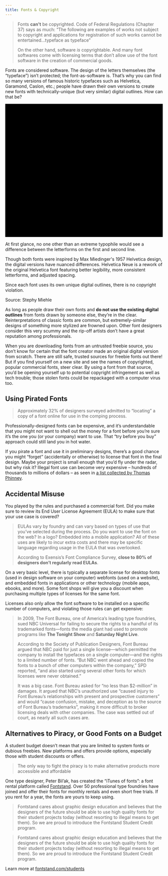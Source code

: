```yaml
---
title: Fonts & Copyright
---
```


<Blockquote
  author="Eriq Gardner"
  link="https://www.hollywoodreporter.com/thr-esq/nbc-universal-accused-million-dollar-209599"
  title="NBC Universal Accused of Million-Dollar ‘Harry Potter’ Font Theft"
>
  <p>
    Fonts <strong>can't</strong> be copyrighted. <Link to="http://www.bitlaw.com/source/37cfr/202_1.html">Code of Federal Regulations (Chapter 37)</Link> says as much: “The following are examples of works not subject to copyright and applications for registration of such works cannot be entertained…typeface as typeface”
  </p>
  <p>
    On the other hand, software <em>is</em> copyrightable. And many font softwares come with licensing terms that don’t allow use of the font software in the creation of commercial goods.
  </p>
</Blockquote>

Fonts are considered software. The design of the letters themselves (the “typeface”) isn’t protected; the font-as-software is. That’s why you can find so many versions of famous historic typefaces such as Helvetica, Garamond, Caslon, etc.; people have drawn their own versions to create new fonts with technically-unique (but very similar) digital outlines. How can that be?

<FullWidthContainer>
  <div className="px-4 my-12 mx-auto max-w-screen-xl grid gap-12 md:grid-cols-2 items-center">
    <svg xmlns="http://www.w3.org/2000/svg" viewBox="0 0 702 592" className="fill-current w-full rounded overflow-hidden">
      <title>Helvetica Diagram</title>
      <path className="text-grey-50 dark:text-grey-800" d="M0 0h702v592H0z"/>
      <path className="text-blue-500" d="M52.7 108.74V47.83h12.64v23.22H89V47.83h12.64v60.91H89V81.55H65.34v27.19zm89.6-44.13a18.33 18.33 0 017.78 6.66 22.11 22.11 0 013.59 9.32 56.92 56.92 0 01.39 8.94h-32.81q.28 6.77 4.71 9.5a12 12 0 006.5 1.7 9.14 9.14 0 009-5.17h12q-.47 4-4.36 8.14-6.06 6.57-17 6.57a24.57 24.57 0 01-15.86-5.54q-6.88-5.55-6.88-18 0-11.72 6.21-18t16.1-6.25a25.62 25.62 0 0110.63 2.13zm-17.62 10.18a12.17 12.17 0 00-3.14 7h20.29a9.8 9.8 0 00-3.14-7.12 10.29 10.29 0 00-7-2.43 9.32 9.32 0 00-7.01 2.55zM172 108.74h-11.74V47.83H172zm39.24-45h12.64l-16.26 45h-12.38l-16.15-45h13.22l9.38 33.22zm48.67.91a18.33 18.33 0 017.78 6.66 22.11 22.11 0 013.59 9.32 56.92 56.92 0 01.39 8.94H238.9q.28 6.77 4.71 9.5a12 12 0 006.5 1.7 9.14 9.14 0 009-5.17h12q-.46 4-4.36 8.14-6.06 6.57-17 6.57a24.57 24.57 0 01-15.86-5.54Q227 99.18 227 86.7q0-11.72 6.21-18t16.11-6.25A25.58 25.58 0 01260 64.61zm-17.58 10.14a12.24 12.24 0 00-3.14 7h20.29a9.84 9.84 0 00-3.13-7.12 10.33 10.33 0 00-7-2.43 9.32 9.32 0 00-7.02 2.55zM273 72.5v-8.39h6.28V51.55H291v12.56h7.32v8.39H291v23.8c0 1.85.23 3 .7 3.45s1.9.69 4.3.69h1.14l1.18-.07v8.81l-5.58.2q-8.35.28-11.41-2.89-2-2-2-6.24V72.5zm45-14.17h-12V47.46h12zm-12 5.37h12v45h-12zm50.3 16.16a10.59 10.59 0 00-1.7-4.55q-2-2.73-6.17-2.73-6 0-8.17 5.91a24.65 24.65 0 00-1.16 8.33 22.57 22.57 0 001.16 8q2.12 5.63 8 5.62 4.14 0 5.88-2.23a11.05 11.05 0 002.11-5.78h12a19.67 19.67 0 01-3.89 10.16q-5.55 7.74-16.42 7.73t-16-6.45q-5.13-6.43-5.13-16.71 0-11.6 5.67-18t15.63-6.45q8.49 0 13.88 3.81t6.39 13.43zm38 1.48a18.72 18.72 0 004.71-1 3.53 3.53 0 002.5-3.34 4 4 0 00-1.94-3.82 12.37 12.37 0 00-5.72-1q-4.23 0-6 2.06a8.53 8.53 0 00-1.68 4.14h-11.35a17.24 17.24 0 013.32-9.72q4.69-5.94 16.1-5.95a28.66 28.66 0 0113.2 2.94c3.85 2 5.77 5.65 5.77 11.07V97.3c0 1.43 0 3.16.08 5.2a6.56 6.56 0 00.7 3.14 4.31 4.31 0 001.74 1.37v1.73h-12.81a12.44 12.44 0 01-.74-2.56q-.21-1.2-.33-2.73a24.18 24.18 0 01-5.66 4.51 17.07 17.07 0 01-8.64 2.19 15 15 0 01-10.17-3.49q-4-3.5-4-9.9 0-8.31 6.45-12 3.54-2 10.41-2.89zm7.2 5.5a12.77 12.77 0 01-2.31 1.16 19.55 19.55 0 01-3.16.8l-2.68.5a17.74 17.74 0 00-5.42 1.61 5.38 5.38 0 00-2.78 5 5.23 5.23 0 001.7 4.36 6.42 6.42 0 004.13 1.34 12.25 12.25 0 007.11-2.23q3.26-2.23 3.38-8.14zM114.61 274.06h-1.46v42.21h1.46v-42.21m-39.8-56.43H54.33v.79h20.48v-.79m58.82 0h-20.48v37.61H75v.76h39.61v-37.58h19v-.79m67.94 77.29H198a16.09 16.09 0 01-3.93 5q-4.07 3.35-10.59 3.35h-.83a28 28 0 003.76.24 17.36 17.36 0 0010.14-2.94 12.94 12.94 0 005-5.66m-11.64-36.24a15.5 15.5 0 013.66 2.37q4.56 3.93 5.08 11.52h-29.6l-.06.67h31.66q-1.36-7.41-4.86-11.24a11.35 11.35 0 00-5.88-3.32m-7.65-17.29q-16 0-26.09 10.11t-10.05 29.07q0 20.22 11.13 29.2a39.74 39.74 0 0025.7 9 44.18 44.18 0 0014.38-2.19 43.12 43.12 0 01-11.62 1.49 40.46 40.46 0 01-15.07-2.67 31.35 31.35 0 01-11.38-7.61 34.28 34.28 0 01-7.17-11.78 43.19 43.19 0 01-2.54-15.08 41.24 41.24 0 012.61-14.8A34.25 34.25 0 01171 246.37a36.83 36.83 0 0114.73-2.87 33.74 33.74 0 0115.77 3.5 31.52 31.52 0 0111 9.39l.26.36c-.24-.39-.5-.77-.76-1.14a29.52 29.52 0 00-12.6-10.79 41.52 41.52 0 00-17.15-3.42m65.31-23.76h-19.04v98.64h3.67v-97.86h15.4v-.79m32.83 25.7H259l12.59 35.11-11.3-33h20.42l3.48 11.25-3.77-13.34m51.19 0h-20.48l-5.28 18.32 5-16.23h19.33l-10.07 29.73 11.49-31.82m76.4 51.57h-4q-4.11 12.3-12.42 17.65-8.49 5.49-20.55 5.48a44.3 44.3 0 01-9.35-.94 41.87 41.87 0 0011.81 1.64q17.64 0 27.44-10.64 6.3-6.69 7.07-13.19m-52.11-9.35h-1.59q.42 9.46 4.8 13.71t12.61 4.24a21.37 21.37 0 003.35-.25h-1.05a19.36 19.36 0 01-10.51-2.75q-7-4.32-7.61-15m8.38-26.48a11.11 11.11 0 00-1.54.65 14.77 14.77 0 00-4.93 3.9 14.36 14.36 0 00-2.6 4.94 21.78 21.78 0 00-.9 4.66H386c0-.23-.08-.45-.13-.67h-29.53q1-7.12 5.08-11.29a12.16 12.16 0 012.85-2.19m8.53-17.7q-16 0-26.09 10.11a30.62 30.62 0 00-4.74 6.19 33.63 33.63 0 012.88-3.44 35 35 0 0111.44-7.88A36.84 36.84 0 01371 243.5a33.69 33.69 0 0115.79 3.5 31.52 31.52 0 0111 9.39 38.6 38.6 0 016.23 13.43 49.64 49.64 0 011.4 15.34H409a94 94 0 00-.63-14.47 36 36 0 00-5.81-15.08 29.6 29.6 0 00-12.56-10.8 41.52 41.52 0 00-17.15-3.42m49.34 17.05h-.82v44.05q0 6.83 3.21 10.1 4.55 4.73 16.28 4.72h2.19l9-.33v-.22l-1.65.1q-3 .14-5.9.14a56.87 56.87 0 01-8.56-.62 20.15 20.15 0 01-7.13-2.4 12.7 12.7 0 01-4.86-5.07 18.07 18.07 0 01-1.79-8.64v-41.83M452 244h-10.39v1.42H452V244m-11.84-20.35h-18.84V244h-10.18v1.42h11v-21.25h18.05v-.52m43.7-6.62h-19.34v17.6h19.34v-.18h-18.17v-16h18.17V217m0 26.3h-19.34v72.94h1.17v-70.82h18.17v-2.09m65.47 46.44h-3.51a17.92 17.92 0 01-3.42 9.37q-2.8 3.62-9.52 3.61a13.3 13.3 0 01-8.11-2.39 13.21 13.21 0 009.18 3.16q7 0 10.76-3.9a18.19 18.19 0 004.62-9.85m-30.75-16.55a40.22 40.22 0 00-.81 8 38.43 38.43 0 00.83 7.81 24.87 24.87 0 001.19 4.09 38 38 0 01-1.67-12.32 55.53 55.53 0 01.46-7.55m19.8-14.69a10.11 10.11 0 014.83 3.6 17 17 0 012.75 7.36h2.64q-1.83-9.28-10.22-11m-5.7-16.94q-16.15 0-25.33 10.44t-9.17 29.21q0 16.62 8.3 27.07t25.93 10.44a37.77 37.77 0 0012.89-2.07 43.55 43.55 0 01-11.22 1.37 38.77 38.77 0 01-14.59-2.67 32.28 32.28 0 01-11.31-7.47 33.88 33.88 0 01-7.21-11.43 39.62 39.62 0 01-2.61-14.6 47.2 47.2 0 012.4-15.28 34.35 34.35 0 017.06-12.2 32.39 32.39 0 0111.37-8 38.83 38.83 0 0115.35-2.87 44.24 44.24 0 0112.13 1.64 32.56 32.56 0 0110.42 5 27.47 27.47 0 013 2.56 20.27 20.27 0 00-4.9-5q-8.74-6.15-22.47-6.15m91.45 67.83a26.68 26.68 0 01-3.79 3.23 21.64 21.64 0 001.1 3.62h4.06a27.25 27.25 0 01-.9-3.36 30.53 30.53 0 01-.47-3.49m-.83-27.82a8.71 8.71 0 01-3.08 1.71l-1.12.35v4.24q-.2 9.57-5.47 13.18a20 20 0 01-11 3.61l.35.07a24.83 24.83 0 004.52.41q5.76 0 8.91-1.92a12.9 12.9 0 004.66-4.59 14.82 14.82 0 001.85-5.41 36.8 36.8 0 00.34-4.39v-7.24m-12.61-25.08a21.18 21.18 0 00-4.22.39h.29c4.07 0 7.15.57 9.26 1.71s3.15 3.2 3.15 6.19q0 3.68-4.11 5.42a29.94 29.94 0 01-7.62 1.67l-6.54.81q-11.11 1.4-16.85 4.68-10.46 6-10.45 19.47 0 10.38 6.49 16t16.46 5.66a31.2 31.2 0 005.88-.55c-.72 0-1.43.05-2.15.05a34.91 34.91 0 01-9.46-1.23 21.54 21.54 0 01-7.67-3.84 17.71 17.71 0 01-5.18-6.55 22.13 22.13 0 01-1.85-9.45 20.62 20.62 0 012.12-9.94 17.89 17.89 0 015.48-6.24 24.73 24.73 0 017.68-3.49 82.13 82.13 0 018.7-1.85c2.92-.46 5.8-.82 8.63-1.1a51 51 0 007.54-1.23 13.14 13.14 0 005.21-2.4 5.26 5.26 0 001.78-4.59 10.38 10.38 0 00-1-5 7.48 7.48 0 00-2.75-2.88 10.67 10.67 0 00-4-1.37 32.38 32.38 0 00-4.87-.34m-3.3-14.93q-18.48 0-26.07 9.63-4.74 6.17-5.3 15.78h2.43a22.38 22.38 0 013.41-11.12 23.25 23.25 0 017.67-7.26 33.47 33.47 0 0110.49-3.96 60 60 0 0111.71-1.16 79.73 79.73 0 0110.83.75c.9.12 1.79.28 2.65.46a48.33 48.33 0 00-17.74-3.12M166 520.51a81.82 81.82 0 01-24.55 16.91 73.41 73.41 0 01-29.45 5.63 77.2 77.2 0 01-24.28-3.75 56.54 56.54 0 01-16.67-8.63q16.13 13.74 42.57 13.74 19.72 0 34.82-7.77 8.47-4.35 18.28-13.43l13.43 16.35h1.34l-15.56-19m1.48-51.19l.39.48-.4-.48m-58.32-12.45c-2 1-4 2.08-5.95 3.28a40.71 40.71 0 00-8.58 7 34.48 34.48 0 00-6 8.85 24.85 24.85 0 00-2.28 10.74 22.14 22.14 0 002.28 9.79 25.71 25.71 0 006 8.05 28.28 28.28 0 003.59 2.73 29.15 29.15 0 01-2.43-2.18q-7.94-8-7.93-17.58a28.18 28.18 0 014.57-15.61q4.25-6.57 16.73-15m4-1.82c-.57.24-1.15.49-1.71.75l33.27 40.51 1.17-1.28-32.73-40m99.31-15.31h-33.12a59.62 59.62 0 01-.53 7.26h29.08a99.8 99.8 0 01-5.9 24.95 83.09 83.09 0 01-12.61 22.27l1.94 2.27Q200 485 203.92 475.35a105.46 105.46 0 008.5-35.61m-85.89-68.4a17.22 17.22 0 00-12.08 4.66 15.25 15.25 0 00-4.43 7.14 13.3 13.3 0 015.17-5.39 18.1 18.1 0 019.65-2.76q8.28 0 12.36 4.72a16 16 0 014.08 10.77q0 8.26-6.79 15.36a70.14 70.14 0 01-11.58 9.24l1.47 1.84a76.9 76.9 0 0013.82-11q5.76-5.9 5.76-16.37a17.8 17.8 0 00-5.23-12.88 16.54 16.54 0 00-12.2-5.36m-35-14.76c-1.09.76-2.15 1.56-3.17 2.41q-14.31 11.86-14.32 33a47.91 47.91 0 004.59 20.47 80.22 80.22 0 0012.54 18.8l1.79-.89a124.23 124.23 0 01-13-18.78q-5.22-9.39-5.23-22a38.66 38.66 0 014.16-18A43.83 43.83 0 0190 357.79c.49-.42 1-.82 1.52-1.21m184.82 69.76H276v113.22h.39V426.34m61.18-28.27h-23.1v2.78h23.09v-2.78m-15.19-53.58q-31 0-39.18 12.84-7.72 8.66-7.72 31.57v9.17H255v2.78h21.35v-10.73q0-18.51 11.53-30.32t34.91-11.8q5.1 0 10.2.41l3.66.27v-3.39q-5-.39-7.86-.59t-6.42-.2m48.35 169.94A50.68 50.68 0 00383.27 530q17.4 14.54 44.5 14.54 22.47 0 37.47-9.24a73.42 73.42 0 01-6.73 3.06 68.75 68.75 0 01-25.4 4.71h-1.43a93.56 93.56 0 01-26.16-3.62 65.17 65.17 0 01-22.13-11.14 55.23 55.23 0 01-12.67-13.86m30.39-25.7h-.27a36 36 0 001 3.57c-.29-1.15-.54-2.34-.76-3.57m29.77-48.17q-10.2 0-16.64 3.62a38.92 38.92 0 00-12.07 11.4H370l-.18 1.45 33.47 1.57a23.39 23.39 0 0113.2-11.66 36.49 36.49 0 0111.76-1.7q14.37 0 21.17 10t6.8 24.56q0 14.81-7.25 24.57a24 24 0 01-3.72 4 32 32 0 009.33-7.59 36.22 36.22 0 006.44-11.53 41.06 41.06 0 002.28-13.55 43.09 43.09 0 00-2.11-13.72 32 32 0 00-6.44-11.27 30.38 30.38 0 00-10.19-7.51 32.93 32.93 0 00-13.68-2.68m-11.67-23.51c-.83.25-1.63.52-2.41.81a63.13 63.13 0 00-10.15 5.35l-.46 2.59.54.54a50 50 0 0112.48-9.29m68.49-33.91h-74l-.11.65h74.11v-.65m-101.42-31.03h-3.09l-7.66 60.29 10.75-60.29"/>
      <path className="text-pink-500" d="M65.46 124.87v23.19h24.46v-23.19h13.28v60.43H89.92v-26.06H65.46v26.06H52.17v-60.43zm61 49.94c1.8 1.75 4.4 2.62 7.78 2.62a10.68 10.68 0 006.27-1.82 7.51 7.51 0 003.21-3.85h10.58q-2.53 7.88-7.78 11.26a23 23 0 01-12.7 3.38 25 25 0 01-9.31-1.65 19.2 19.2 0 01-7-4.7 21.19 21.19 0 01-4.45-7.27 26.75 26.75 0 01-1.56-9.31 25.35 25.35 0 011.61-9.14 21.19 21.19 0 0111.63-12.19 22.59 22.59 0 019.1-1.78 20.78 20.78 0 019.73 2.16 19.41 19.41 0 016.82 5.8 23.91 23.91 0 013.85 8.29 30.78 30.78 0 01.84 9.73h-31.56c.17 3.9 1.15 6.72 2.96 8.47zm13.58-23c-1.44-1.58-3.62-2.37-6.56-2.37a10.43 10.43 0 00-4.78 1 9.2 9.2 0 00-3 2.41 8.87 8.87 0 00-1.6 3 13.36 13.36 0 00-.55 2.88h19.55a13.92 13.92 0 00-3.04-6.94zm34.49-26.92v60.41h-12v-60.43zm20.31 60.43l-15-43.75h12.61l9.22 29.87h.17l9.23-29.87H223l-14.77 43.73zm46-10.49c1.8 1.75 4.4 2.62 7.78 2.62a10.68 10.68 0 006.27-1.82 7.51 7.51 0 003.21-3.85h10.58q-2.47 7.86-7.68 11.22a23 23 0 01-12.7 3.38 25 25 0 01-9.31-1.65 19.29 19.29 0 01-7-4.7 21.19 21.19 0 01-4.45-7.27 26.75 26.75 0 01-1.56-9.31 25.35 25.35 0 011.61-9.14 21.19 21.19 0 0111.63-12.19 22.59 22.59 0 019.1-1.78 20.75 20.75 0 019.73 2.16 19.41 19.41 0 016.82 5.8 23.91 23.91 0 013.85 8.29 30.78 30.78 0 01.84 9.73h-31.62c.17 3.92 1.15 6.74 2.96 8.49zm13.58-23c-1.44-1.58-3.62-2.37-6.56-2.37a10.43 10.43 0 00-4.78 1 9.2 9.2 0 00-3 2.41 8.87 8.87 0 00-1.6 3 13.36 13.36 0 00-.55 2.88h19.55a13.92 13.92 0 00-3-6.96zm46.17-10.24v8h-8.8v21.66c0 2 .33 3.39 1 4.07s2 1 4.06 1c.68 0 1.33 0 1.95-.08a16.2 16.2 0 001.78-.26v9.31a29.41 29.41 0 01-3.39.34c-1.24.06-2.45.09-3.64.09a34.35 34.35 0 01-5.29-.39 12.3 12.3 0 01-4.4-1.48 7.74 7.74 0 01-3-3.13 11.2 11.2 0 01-1.1-5.33v-25.8h-7.28v-8h7.28v-13.16h12v13.12zm6.09-6.77v-9.91h12v9.91zm12 6.77v43.71h-12v-43.75zm30.38 7.87a8.44 8.44 0 00-4.82 1.31 10.5 10.5 0 00-3.18 3.38 14.68 14.68 0 00-1.73 4.58 24.62 24.62 0 00-.51 4.95 23.66 23.66 0 00.51 4.82 14.89 14.89 0 001.65 4.44 9.36 9.36 0 003.09 3.26 8.45 8.45 0 004.74 1.27 8.8 8.8 0 006.64-2.41 11.41 11.41 0 002.92-6.48h11.6q-1.2 8.73-6.78 13.29T349 186.4a23.92 23.92 0 01-9-1.65 19.79 19.79 0 01-7-4.61 21 21 0 01-4.49-7.07 24.51 24.51 0 01-1.61-9 29.37 29.37 0 011.48-9.44 21.32 21.32 0 014.36-7.53 19.82 19.82 0 017-5 23.75 23.75 0 019.48-1.78 27.36 27.36 0 017.49 1 20 20 0 016.43 3.09 16 16 0 016.65 12.59H358q-1.15-7.58-8.86-7.58zm27.25 5.54a14 14 0 012.11-7 14.43 14.43 0 014.74-4.49 20.9 20.9 0 016.48-2.41 36.7 36.7 0 017.23-.72 49.2 49.2 0 016.69.47 20.58 20.58 0 016.18 1.82 12.26 12.26 0 014.57 3.76 10.56 10.56 0 011.77 6.39v22.77a47 47 0 00.34 5.67 10.17 10.17 0 001.19 4.06h-12.19a16.17 16.17 0 01-.55-2.07 19.35 19.35 0 01-.3-2.16 15.54 15.54 0 01-6.77 4.15 27.1 27.1 0 01-7.95 1.18 21.37 21.37 0 01-5.84-.76 13.37 13.37 0 01-4.74-2.37 11 11 0 01-3.17-4.06 13.61 13.61 0 01-1.15-5.84 12.72 12.72 0 011.32-6.14 11 11 0 013.38-3.85 15.11 15.11 0 014.74-2.16 52.9 52.9 0 015.37-1.14q2.72-.42 5.34-.68a30.71 30.71 0 004.65-.76 8.17 8.17 0 003.22-1.48 3.26 3.26 0 001.1-2.83 6.29 6.29 0 00-.64-3.09 4.67 4.67 0 00-1.69-1.78 6.89 6.89 0 00-2.46-.85 20.18 20.18 0 00-3-.21 9.12 9.12 0 00-5.59 1.53q-2 1.51-2.36 5.07zm27.76 8.89a5.58 5.58 0 01-1.91 1.06 20.35 20.35 0 01-2.45.63c-.88.17-1.79.31-2.75.43s-1.92.25-2.88.42a20.9 20.9 0 00-2.67.68 7.86 7.86 0 00-2.28 1.14 5.53 5.53 0 00-1.57 1.82 5.89 5.89 0 00-.59 2.79 5.72 5.72 0 00.59 2.71 4.55 4.55 0 001.61 1.73 6.71 6.71 0 002.37.89 15 15 0 002.79.26 10.66 10.66 0 005.51-1.19 8 8 0 002.87-2.83 9.28 9.28 0 001.15-3.35 23 23 0 00.21-2.7zm59.32-39l25.22 40.54h.17v-40.56h12.44v60.43h-13.28l-25.14-40.45h-.17v40.45h-12.44v-60.43zm61.11 49.94c1.8 1.75 4.4 2.62 7.78 2.62a10.68 10.68 0 006.27-1.82 7.56 7.56 0 003.21-3.85h10.58q-2.54 7.88-7.78 11.26a23 23 0 01-12.7 3.38 25 25 0 01-9.31-1.65 19.2 19.2 0 01-7-4.7 21.19 21.19 0 01-4.45-7.27 26.75 26.75 0 01-1.56-9.31 25.35 25.35 0 011.61-9.14 21.19 21.19 0 0111.63-12.19 22.59 22.59 0 019.1-1.78 20.78 20.78 0 019.73 2.16 19.41 19.41 0 016.82 5.8 23.91 23.91 0 013.85 8.29 30.78 30.78 0 01.84 9.73h-31.58q.24 5.83 2.96 8.45zm13.58-23c-1.44-1.58-3.62-2.37-6.56-2.37a10.43 10.43 0 00-4.78 1 9.2 9.2 0 00-3 2.41 8.71 8.71 0 00-1.6 3 12.78 12.78 0 00-.55 2.88h19.55a13.92 13.92 0 00-3.06-6.96zm51.75 33.51v-6.09h-.25a13.49 13.49 0 01-5.93 5.5 17.4 17.4 0 01-7.44 1.69 21 21 0 01-7.92-1.27 11.32 11.32 0 01-4.86-3.59 14.06 14.06 0 01-2.5-5.67 35.28 35.28 0 01-.72-7.41v-26.95h12v24.71q0 5.42 1.69 8.08t6 2.67c3.27 0 5.64-1 7.11-2.92s2.2-5.15 2.2-9.61v-22.93h12v43.75zm33.43-10.49c1.81 1.75 4.4 2.62 7.79 2.62a10.67 10.67 0 006.26-1.82 7.58 7.58 0 003.22-3.85h10.58q-2.55 7.88-7.79 11.26a23 23 0 01-12.7 3.38 25 25 0 01-9.31-1.65 19.29 19.29 0 01-7-4.7 21 21 0 01-4.44-7.27 26.52 26.52 0 01-1.57-9.31 25.57 25.57 0 011.61-9.14 21.17 21.17 0 0111.64-12.19 22.51 22.51 0 019.09-1.78 20.82 20.82 0 019.74 2.16 19.46 19.46 0 016.81 5.8 23.73 23.73 0 013.85 8.29 31.07 31.07 0 01.85 9.73H620.3c.17 3.86 1.15 6.68 2.96 8.43zm13.58-23c-1.43-1.58-3.62-2.37-6.55-2.37a10.47 10.47 0 00-4.79 1 9.05 9.05 0 00-3 2.41 8.9 8.9 0 00-1.61 3 13.36 13.36 0 00-.55 2.88h19.55a13.92 13.92 0 00-3.05-6.98zM54.33 218.42h-.85v97.85H75v-42.21h38.15v-1.82H74.81v44H54.33v-97.82m20.67 0h-.19v36.82H75v-36.82m61.12 0h-2.49v97.85h2.49v-97.85m82.78 75.92h-17.13a5.66 5.66 0 01-.2.58h15.91q-.76 6.49-7.07 13.19a31.22 31.22 0 01-13.06 8.45 32.54 32.54 0 008.94-4q8.51-5.47 12.61-18.23m-36.62-37.23q-7.34 0-11.38 4.17t-5.08 11.29h3.25a23.06 23.06 0 01.84-4 14.36 14.36 0 012.6-4.94 14.77 14.77 0 014.93-3.9 17 17 0 017.75-1.58 19.83 19.83 0 014.74.52 18.1 18.1 0 00-7.65-1.57m30.51-.37a36.28 36.28 0 015.06 13.94 93 93 0 01.62 14.47h-53.12q.45 11 7.63 15.39a18.94 18.94 0 009.68 2.74 15.49 15.49 0 01-8.85-4q-4.38-4.26-4.8-13.71h51.12a49.88 49.88 0 00-1.37-15.76 38.72 38.72 0 00-6-13.07m38.87-38.32h-4.07v97.85h4.07v-97.83m68.46 56.73l-14.85 41.12h-20.08l-13.57-37.83 13 37.83h21.61l13.92-41.12m-35.93-18.48l11.42 40.46 10.24-35.48-9.93 32.14h-.27l-11.46-37.12m120 37.67h-17.13q-1 3.29-5.21 6.24a16.36 16.36 0 01-6.79 2.69 15.64 15.64 0 009.54-3.33 16.09 16.09 0 003.93-5H404c.06-.19.13-.38.19-.58m1.26-9.19h-49.58v.42h49.54v-.42M342 257.69a35.75 35.75 0 00-4.52 8.42 41.24 41.24 0 00-2.61 14.8 43.19 43.19 0 002.51 15.09 34.28 34.28 0 007.19 11.78 31.35 31.35 0 0011.43 7.6 36.28 36.28 0 005.73 1.73 39.71 39.71 0 01-13.89-7.34q-11.13-9-11.13-29.2 0-13.77 5.31-22.88m30.83-.58a17 17 0 00-8.53 2 18.7 18.7 0 016.21-.93q7.13 0 10.62 3.84 3.33 3.66 4.73 10.57h3.37q-.52-7.59-5.08-11.52a16.77 16.77 0 00-11.32-3.94m38.34-11.69h-.78v13h11v-.86h-10.27v-12.16m44.72 0H452v12.16h-11.81v38.55q0 4.49 1.14 5.59t7 1.1h1.84l1.9-.1v14c1.37-.1 2.65-.25 3.83-.45V301.2a27.34 27.34 0 01-2.88.41c-1 .09-2.06.13-3.15.13-3.29 0-5.48-.54-6.58-1.64s-1.64-3.29-1.64-6.58v-35.08h14.25v-13m-14.25-21.25h-1.42V244h1.42v-19.83m43.58 21.25h-1.3v70.85h1.3v-70.85m0-27h-1.3v16h1.3v-16m34.63 74.67l.21.56a14.18 14.18 0 004.77 6.71 15.13 15.13 0 01-3.5-4.17 21.56 21.56 0 01-1.48-3.1m48.42-4h-18.82c0 .22-.06.43-.1.64h16a31.91 31.91 0 01-6.3 16.46 28.4 28.4 0 01-13.7 10.45 31.35 31.35 0 0011.94-6q9.06-7.39 11-21.52m-35-31.41q-9.66 0-13.21 9.56a28.78 28.78 0 00-1.42 5.94v-.05a23.32 23.32 0 012.81-7.4 16.79 16.79 0 015.14-5.49 13.7 13.7 0 017.81-2.12 20.35 20.35 0 014 .37 15.29 15.29 0 00-5.17-.81m26.84-5q4.36 6.24 5.45 16.79h-16.9l.15.87h19.05a26.75 26.75 0 00-3.29-11.86 27.37 27.37 0 00-4.46-5.8m59.66 55a39.54 39.54 0 01-9.16 7.29 26.18 26.18 0 01-8.12 3 44.15 44.15 0 0010.73-1.87 25.15 25.15 0 007.18-3.48c0-.18-.07-.35-.1-.53-.22-1.29-.4-2.76-.53-4.41m-.61-26.91a21.15 21.15 0 01-3.69 1.84 31.2 31.2 0 01-5.13 1.31l-4.34.8q-6.11 1.08-8.77 2.61a8.72 8.72 0 00-4.5 8.1q0 4.89 2.75 7.06a10.47 10.47 0 006.69 2.17h.56a11 11 0 01-3.49-1.37 7.42 7.42 0 01-2.6-2.81 9.16 9.16 0 01-1-4.39 9.49 9.49 0 011-4.52 8.82 8.82 0 012.53-3 13.08 13.08 0 013.7-1.85 35.93 35.93 0 014.32-1.09c1.55-.28 3.11-.5 4.66-.69s3-.41 4.45-.68c1-.2 2-.42 2.86-.68v-2.81m-12.65-23.89q-6.63.07-9.41 3.35a13.75 13.75 0 00-2.72 6.69h-16a2.28 2.28 0 000 .26h19.46q.55-5.76 3.84-8.23a12.1 12.1 0 014.82-2.07m18.66-12.2c1.25.49 2.46 1 3.64 1.63q9.33 4.75 9.34 17.93v33.46q0 3.48.13 8.44c.14 2.5.51 4.19 1.14 5.08a6.82 6.82 0 002.81 2.21v2.81h3a16.7 16.7 0 01-1.92-6.58 75 75 0 01-.55-9.18v-36.87q0-6.43-2.87-10.34a19.69 19.69 0 00-7.4-6.1 32 32 0 00-7.36-2.49M191.25 496.49l-.91 1.2 35 41.87h2.82l-37-43.07m-46.58-.18a63.31 63.31 0 01-13.18 10.92 33.43 33.43 0 01-17.84 4.7 27.23 27.23 0 01-10.33-2 31.36 31.36 0 01-5.13-2.64q7.34 5.82 17.9 5.82a38.57 38.57 0 0017.66-4.21 52.59 52.59 0 0013.53-9.39l-2.61-3.19m-33.51-40.8l-2 1.36c.75-.37 1.51-.73 2.27-1.07l-.24-.29m67.64-8.52h-3.92a88.2 88.2 0 01-2.41 11.67 52.56 52.56 0 01-4.56 11.13l1.34 1.63a55.66 55.66 0 009.55-24.43M91.2 431.25a122.7 122.7 0 00-14.31 8.5A75.72 75.72 0 0063.07 452a54.12 54.12 0 00-9.52 15.3 48.31 48.31 0 00-3.49 18.64 57.92 57.92 0 004.83 24.28 53.2 53.2 0 0013.14 18c1 .88 2 1.71 3.06 2.51q-2-1.68-3.78-3.55-16.68-17.29-16.69-38.4 0-17.42 8.65-29.87t28.3-24.63l4.06-2.49-.43-.48m18.8-48.14a16.2 16.2 0 00-1.62 7.47q0 5.25 3.8 11a163.7 163.7 0 0010.6 13.52l.11-.08q-4.56-5.75-8.73-11.31a25.19 25.19 0 01-4.83-15.56 18.72 18.72 0 01.67-5.07m14.63-37.32a57.22 57.22 0 00-18.63 3.11 50.89 50.89 0 00-14.44 7.65q13.59-9.46 34-9.47 20.8 0 34.4 12.16t13.59 31.08q0 17.08-8.15 27.72t-23.92 19.72l26 31.53-24.29-29.83a82.88 82.88 0 0024.28-19.32q9.8-11.54 9.79-28.44a45.08 45.08 0 00-4.15-19.86 41.78 41.78 0 00-11.27-14.35 49.19 49.19 0 00-16.64-8.72 68.91 68.91 0 00-20.52-2.95m130.38 55h-1.46v25.49H276v-1.93h-21v-23.56m85.74 0h-3.21v23.56h-24.5v115.15h1.41V426.34h26.3v-25.49m-4.12-52.18v27q-3.15-.39-10.55-.59h-.78q-6.78 0-9.44 3.29a11.87 11.87 0 00-2.82 7.66v12.05h1.41v-5.54q0-8.58 3.36-12.21t11.2-3.63a116.3 116.3 0 0114 .81v-28.44c-2.05-.11-4.14-.25-6.26-.4m65.13 143.63q2.4 9.61 7.73 15.23 6.27 6.62 18.3 6.62 10.65 0 17.39-5.77c-.28.16-.57.31-.87.46a29.27 29.27 0 01-13.54 3.09q-12.88 0-21.2-7.65a28.91 28.91 0 01-7.81-12m-1.87-8.52h-38.1q.27 14.76 6 25.89 1.28 2.48 2.76 4.78-5.75-11-6.82-25.7h36.94a40.26 40.26 0 01-.82-5m-24.49-71.38l-7.71 43.2H370l5.49-43.2m68-.53a56.69 56.69 0 00-20.13 3.35 42.4 42.4 0 00-4.15 1.85 60.87 60.87 0 0117.35-2.21 59.3 59.3 0 0141.08 15.86q17.52 15.84 17.53 46.11a72.36 72.36 0 01-16.89 47 51.78 51.78 0 01-13 11.46 66.77 66.77 0 0015.41-11 68.93 68.93 0 0015.16-21.6 64.82 64.82 0 005.63-27 78.11 78.11 0 00-3.89-24.82 59.79 59.79 0 00-11.27-20.26A54.33 54.33 0 00468.17 417a56.9 56.9 0 00-24.68-5.1m-29.9-28.06h-3.47l-6.79 41.53c1.15-.75 2.26-1.46 3.32-2.11l6.94-39.42m77.65-32h-104.9l-.06.34H487.7v31.05h3.54v-31.48"/>
      <path className="text-indigo-900 dark:text-white" d="M133.63 218.42v97.85h-19v-42.21h-1.46v-1.82H74.81v44H54.33v-97.82h20.48v36.82H75v.76h39.61v-37.58h19m32.19 54.15h3.25l-.06.67h31.66q-1.36-7.41-4.86-11.24a11.35 11.35 0 00-5.88-3.32 18.1 18.1 0 00-7.65-1.57q-7.34 0-11.38 4.17t-5.08 11.29m19.91-29.07a33.74 33.74 0 0115.79 3.5 31.52 31.52 0 0111 9.39l.26.36a36.28 36.28 0 015.06 13.94 93 93 0 01.62 14.47h-53.09q.45 11 7.63 15.39a18.94 18.94 0 009.68 2.74 28 28 0 003.76.24 17.36 17.36 0 0010.14-2.94 12.94 12.94 0 005-5.66h15.91q-.76 6.49-7.07 13.19a31.22 31.22 0 01-13.06 8.45 43.12 43.12 0 01-11.62 1.49 40.46 40.46 0 01-15.07-2.67 31.35 31.35 0 01-11.38-7.61 34.28 34.28 0 01-7.18-11.78 43.19 43.19 0 01-2.54-15.08 41.24 41.24 0 012.61-14.8A34.25 34.25 0 01171 246.37a36.83 36.83 0 0114.73-2.87m61.86-25.08h-15.4v97.85h15.4v-97.85m82.6 27h-19.33l-5 16.23-10.24 35.48-11.42-40.46-3.48-11.25h-20.43l11.3 33 13.57 37.83h20.11l14.85-41.12 10.07-29.73m34.08 13.67a11.11 11.11 0 00-1.54.65 14.77 14.77 0 00-4.93 3.9 14.36 14.36 0 00-2.6 4.94 21.78 21.78 0 00-.9 4.66H386c0-.23-.08-.45-.13-.67h3.37q-.52-7.59-5.08-11.52a16.77 16.77 0 00-11.32-3.94 17 17 0 00-8.53 2M371 243.5a33.69 33.69 0 0115.79 3.5 31.52 31.52 0 0111 9.39 38.6 38.6 0 016.23 13.43 49.64 49.64 0 011.4 15.34h-49.55v.42h-1.57q.42 9.46 4.8 13.71t12.61 4.24a21.37 21.37 0 003.35-.25 15.64 15.64 0 009.54-3.33 16.09 16.09 0 003.93-5H404q-4.11 12.3-12.42 17.65-8.49 5.49-20.55 5.48a44.3 44.3 0 01-9.35-.94 39.71 39.71 0 01-13.89-7.34q-11.13-9-11.13-29.2 0-13.77 5.31-22.88a33.63 33.63 0 012.88-3.44 35 35 0 0111.44-7.88 36.84 36.84 0 0114.71-2.9m69.16-19.33h-18.02v21.25h-11v12.16h10.18v.86h.82v41.79a18.07 18.07 0 001.79 8.64 12.7 12.7 0 004.86 5.07 20.15 20.15 0 007.13 2.4 56.87 56.87 0 008.56.62q2.88 0 5.9-.14l1.65-.1v-14l-1.9.1h-1.84q-5.84 0-7-1.1t-1.14-5.59v-38.55H452v-12.16h-10.39V244h-1.42v-19.83m43.7-5.75h-18.17v16h18.17v-16m0 27h-18.17v70.85h18.17v-70.85m50.63-1.92a38.83 38.83 0 00-15.35 2.87 32.39 32.39 0 00-11.37 8 34.35 34.35 0 00-7.06 12.2 47.2 47.2 0 00-2.4 15.28 39.62 39.62 0 002.61 14.6 33.88 33.88 0 007.26 11.44 32.28 32.28 0 0011.31 7.47 38.77 38.77 0 0014.59 2.67 43.55 43.55 0 0011.22-1.37A28.4 28.4 0 00559 306.23a31.91 31.91 0 006.3-16.46h-16a18.19 18.19 0 01-4.62 9.85q-3.78 3.9-10.76 3.9a13.21 13.21 0 01-9.18-3.16 14.18 14.18 0 01-4.77-6.71l-.21-.56a24.87 24.87 0 01-1.19-4.09 38.43 38.43 0 01-.83-7.81 40.22 40.22 0 01.81-8 28.78 28.78 0 011.42-5.94q3.56-9.55 13.21-9.56a15.29 15.29 0 015.17.81q8.4 1.68 10.22 11h16.9q-1.1-10.56-5.45-16.79a27.47 27.47 0 00-3-2.56 32.56 32.56 0 00-10.42-5 44.24 44.24 0 00-12.13-1.64m67.62 61.19h.56l.35.07a24.83 24.83 0 004.52.41q5.76 0 8.91-1.92a12.9 12.9 0 004.66-4.59 14.82 14.82 0 001.85-5.41 36.8 36.8 0 00.34-4.39v-7.27a8.71 8.71 0 01-3.08 1.71l-1.12.35v-2.86a21.15 21.15 0 01-3.69 1.84 31.2 31.2 0 01-5.13 1.31l-4.34.8q-6.11 1.08-8.77 2.61a8.72 8.72 0 00-4.5 8.1q0 4.89 2.75 7.06a10.47 10.47 0 006.69 2.17m9.54-61.19a79.73 79.73 0 0110.83.75c.9.12 1.79.28 2.65.46 1.25.49 2.46 1 3.64 1.63q9.33 4.75 9.34 17.93v33.46q0 3.48.13 8.44c.14 2.5.51 4.19 1.14 5.08a6.82 6.82 0 002.81 2.21v2.81h-16.64a27.25 27.25 0 01-.9-3.36 30.53 30.53 0 01-.47-3.49 26.68 26.68 0 01-3.79 3.23c0-.18-.07-.35-.1-.53-.22-1.29-.4-2.76-.53-4.41a39.54 39.54 0 01-9.16 7.29 26.18 26.18 0 01-8.12 3c-.72 0-1.43.05-2.15.05a34.91 34.91 0 01-9.46-1.23 21.54 21.54 0 01-7.67-3.84 17.71 17.71 0 01-5.18-6.58 22.13 22.13 0 01-1.85-9.45 20.62 20.62 0 012.12-9.94 17.89 17.89 0 015.48-6.24 24.73 24.73 0 017.68-3.49 82.13 82.13 0 018.7-1.85c2.92-.46 5.8-.82 8.63-1.1a51 51 0 007.54-1.23 13.14 13.14 0 005.21-2.4 5.26 5.26 0 001.78-4.59 10.38 10.38 0 00-1-5 7.48 7.48 0 00-2.75-2.88 10.67 10.67 0 00-4-1.37 32.38 32.38 0 00-4.87-.34 21.18 21.18 0 00-4.22.39q-6.63.07-9.41 3.35a13.75 13.75 0 00-2.72 6.69h-16a22.38 22.38 0 013.41-11.12 23.25 23.25 0 017.67-7.26 33.47 33.47 0 0110.6-3.91 60 60 0 0111.71-1.16M111.4 455.8l-.24-.29-2 1.36c-2 1-4 2.08-5.95 3.28a40.71 40.71 0 00-8.58 7 34.48 34.48 0 00-6 8.85 24.85 24.85 0 00-2.28 10.74 22.14 22.14 0 002.28 9.79 25.71 25.71 0 006 8.05 28.28 28.28 0 003.59 2.73q7.34 5.82 17.9 5.82a38.57 38.57 0 0017.66-4.21 52.59 52.59 0 0013.53-9.39l-2.61-3.19 1.17-1.28-32.73-40c-.57.24-1.15.49-1.71.75M110 383.17a16.2 16.2 0 00-1.62 7.47q0 5.25 3.8 11a163.7 163.7 0 0010.6 13.52l.11-.08 1.47 1.84a76.9 76.9 0 0013.82-11q5.76-5.9 5.76-16.37a17.8 17.8 0 00-5.23-12.88 16.54 16.54 0 00-12.2-5.36 17.22 17.22 0 00-12.06 4.69 15.25 15.25 0 00-4.43 7.14m15.5-36.06q20.8 0 34.4 12.16t13.59 31.08q0 17.08-8.15 27.72t-23.92 19.72l26 31.53.39.48 1.34 1.63a55.66 55.66 0 009.57-24.4h29.08a99.8 99.8 0 01-5.9 24.95 83.09 83.09 0 01-12.61 22.27l1.94 2.27-.91 1.2 35 41.87h-43.81l-15.56-19a81.82 81.82 0 01-24.55 16.91 73.41 73.41 0 01-29.42 5.58 77.2 77.2 0 01-24.28-3.75 56.54 56.54 0 01-16.67-8.63q-2-1.68-3.78-3.55-16.68-17.29-16.69-38.4 0-17.42 8.65-29.87t28.3-24.63l4.06-2.49-.43-.48 1.79-.89a124.23 124.23 0 01-13-18.78q-5.22-9.39-5.23-22a38.66 38.66 0 014.16-18A43.83 43.83 0 0190 357.79c.49-.42 1-.82 1.52-1.21q13.59-9.46 34-9.47m197.27.88q-23.34 0-34.88 11.81t-11.53 30.32v10.73H255v23.56h21v1.93h.39v113.22h36.68V424.41h24.5v-23.56h-23.1v-2.78h-1.41V386a11.87 11.87 0 012.82-7.66q2.67-3.28 9.44-3.29h.78q7.39.19 10.55.59v-27l-3.65-.24q-5.1-.4-10.2-.41m164.91 4.1H386.28l-10.75 60.29-5.53 43.2h32.13a38.92 38.92 0 0112.07-11.4q6.43-3.62 16.64-3.62a32.93 32.93 0 0113.68 2.68 30.38 30.38 0 0110.19 7.51 32 32 0 016.48 11.25 43.09 43.09 0 012.15 13.69 41.06 41.06 0 01-2.28 13.55 36.22 36.22 0 01-6.44 11.53 32 32 0 01-9.33 7.59q-6.75 5.77-17.39 5.77-12 0-18.3-6.62-5.33-5.61-7.73-15.23a36 36 0 01-1-3.57H363.9q1.08 14.68 6.82 25.7a55.23 55.23 0 0012.67 13.86 65.17 65.17 0 0022.13 11.14 93.56 93.56 0 0026.16 3.62h1.43a68.75 68.75 0 0025.4-4.71 73.42 73.42 0 006.73-3.06 51.78 51.78 0 0013-11.46 72.36 72.36 0 0016.89-47q0-30.26-17.53-46.11a59.3 59.3 0 00-41.08-15.86 60.87 60.87 0 00-17.35 2.21 50 50 0 00-12.48 9.29l-.54-.54.46-2.59c-1.06.65-2.17 1.36-3.32 2.11l6.79-41.53h3.47l.11-.65h74v-31.04"/>
    </svg>
    <figcaption>
      <p>
        At first glance, no one other than an extreme typophile would see a difference between the letterforms on the first and second line.
      </p>
      <p>
        Though both fonts were inspired by Max Miedinger's 1957 Helvetica design, the digital versions have nuanced differences. Helvetica Neue is a rework of the original Helvetica font featuring better legibility, more consistent letterforms, and adjusted spacing.
      </p>
      <p>
        Since each font uses its own unique digital outlines, there is no copyright violation.
      </p>
      <p>
        Source: Stephy Miehle
      </p>
    </figcaption>
  </div>
</FullWidthContainer>

As long as people draw their own fonts and **do not use the existing digital outlines** from fonts drawn by someone else, they’re in the clear. Reinterpretations of classic fonts are common, but extremely-similar designs of something more stylized are frowned upon. Other font designers consider this very scummy and the rip-off artists don’t have a great reputation among professionals.

When you are downloading fonts from an untrusted freebie source, you don’t know for certain that the font creator made an original digital version from scratch. There are still safe, trusted sources for freebie fonts out there! But if you find yourself on a new site and see the names of copyrighted, popular commercial fonts, steer clear. By using a font from that source, you’d be opening yourself up to potential copyright infringement as well as tech trouble; those stolen fonts could be repackaged with a computer virus too.

## Using Pirated Fonts

<Blockquote
  author="Extensis"
  link="https://www.extensis.com/blog/top-five-ways-to-avoid-font-copyright-lawsuits"
  title="Top Five Ways to Avoid Font Copyright Lawsuits"
>
  <p>
    Approximately 32% of designers surveyed admitted to “locating” a copy of a font online for use in the comping process.
  </p>
</Blockquote>

Professionally-designed fonts can be expensive, and it’s understandable that you might not want to shell out the money for a font before you’re sure it’s the one you (or your company) want to use. That “try before you buy” approach could still land you in hot water.

If you pirate a font and use it in preliminary designs, there’s a good chance you might “forget” (accidentally or otherwise) to license that font in the final design. Maybe your project is small enough that you’d fly under the radar, but why risk it? Illegal font use can become very expensive – hundreds of thousands to millions of dollars – as seen in [a list collected by Thomas Phinney](https://www.quora.com/Do-companies-get-sued-for-using-fonts-illegally/answer/Thomas-Phinney).

## Accidental Misuse

You played by the rules and purchased a commercial font. Did you make sure to review its End User License Agreement (EULA) to make sure that your use case is covered?

<Blockquote
  author="Extensis"
  link="https://www.extensis.com/blog/top-five-ways-to-avoid-font-copyright-lawsuits"
  title="Top Five Ways to Avoid Font Copyright Lawsuits"
>
  <p>
    EULAs vary by foundry and can vary based on types of use that you’ve selected during the process. Do you want to use the font on the web? In a logo? Embedded into a mobile application? All of these uses are likely to incur extra costs and there may be specific language regarding usage in the EULA that was overlooked.
  </p>
  <p>
    According to Exensis’s Font Compliance Survey, <strong>close to 80% of designers don’t regularly read EULAs</strong>.
  </p>
</Blockquote>

On a very basic level, there is typically a separate license for desktop fonts (used in design software on your computer) webfonts (used on a website), and embedded fonts in applications or other technology (mobile apps, ebooks, and more). Some font shops will give you a discount when purchasing multiple types of licenses for the same font.

Licenses also only allow the font software to be installed on a specific number of computers, and violating those rules can get expensive:

<Blockquote
  author="Steven Heller"
  link="https://www.wired.com/2015/10/you-wouldnt-think-it-but-typeface-piracy-is-a-big-problem/"
  title="You Wouldn’t Think It, But Typeface Piracy Is a Big Problem"
>
  <p>
    In 2009, The Font Bureau, one of America’s leading type foundries, sued NBC Universal for failing to secure the rights to a handful of its trademarked fonts—fonts the media giant had used to promote programs like <strong>The Tonight Show</strong> and <strong>Saturday Night Live</strong>.
  </p>
  <p>
    <Link to="http://www.spd.org/2009/10/font-bureau-vs-nbc-must-steal.php">According to the Society of Publication Designers</Link>, Font Bureau argued that NBC paid for just a single license—which permitted the company to install the typefaces on a single computer—and the rights to a limited number of fonts. “But NBC went ahead and copied the fonts to a bunch of other computers within the company,” SPD reported, “and also started using several other fonts for which licenses were never obtained.”
  </p>
  <p>
    It was a big case. Font Bureau asked for “no less than $2-million” in damages. It argued that NBC’s unauthorized use “caused injury to Font Bureau’s relationships with present and prospective customers” and would “cause confusion, mistake, and deception as to the source of Font Bureau’s trademarks”, making it more difficult to broker licensing deals with other companies. The case was settled out of court, as nearly all such cases are.
  </p>
</Blockquote>

## Alternatives to Piracy, or Good Fonts on a Budget

A student budget doesn’t mean that you are limited to system fonts or dubious freebies. New platforms and offers provide options, especially those with student discounts or offers.

<Blockquote
  author="Peter Bil’ak from Typotheque, quoted by Steven Heller"
  link="https://www.wired.com/2015/10/you-wouldnt-think-it-but-typeface-piracy-is-a-big-problem/"
>
  <p>
    The only way to fight the piracy is to make alternative products more accessible and affordable
  </p>
</Blockquote>

One type designer, Peter Bil’ak, has created the “iTunes of fonts”: a font rental platform called [Fontstand](https://fontstand.com/). Over 50 professional type foundries have joined and offer their fonts for monthly rentals and even short free trials. If you rent for a year, the fonts are yours to keep using.

<Blockquote
  author="Fontstand"
  link="https://fontstand.com/students"
>
  <p>
    Fontstand cares about graphic design education and believes that the designers of the future should be able to use high­ quality fonts for their student projects today (without resorting to illegal means to get them). So we are proud to introduce the Fontstand Student Credit program.
  </p>
</Blockquote>

> Fontstand cares about graphic design education and believes that the designers of the future should be able to use high­ quality fonts for their student projects today (without resorting to illegal means to get them). So we are proud to introduce the Fontstand Student Credit program.

Learn more at [fontstand.com/students](https://fontstand.com/students)
